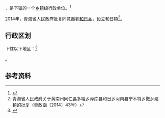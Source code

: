 {{中国乡级行政区|63/23/23/201/000}}

'''{{PAGENAMEBASE}}'''，是{{PRC admin/fullname|63/23/23/201/000|3}}下辖的一个[[乡镇|乡镇]]级行政单位。<ref>{{PRC admin/ref sgc|{{PRC admin/parent|63/23/23/201/000}}}}</ref>

2014年，青海省人民政府批复同意撤销[[和日乡|和日乡]]，设立和日镇<ref>青海省人民政府关于黄南州同仁县多哇乡泽库县和日乡河南县宁木特乡撤乡建镇的批复（青政函〔2014〕43号）</ref>。

== 行政区划 ==

{{PAGENAMEBASE}}下辖以下地区：<ref>{{PRC admin/ref sgc|63/23/23/201/000}}</ref>

{{PRC admin/children|63/23/23/201/000}}。

== 参考资料 ==

{{reflist}}

{{行政区划小作品}}
{{PRC admin/navcat|63/23/23/201/000}}